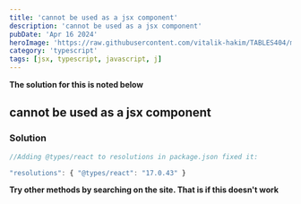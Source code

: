 ```yaml
---
title: 'cannot be used as a jsx component'
description: 'cannot be used as a jsx component'
pubDate: 'Apr 16 2024'
heroImage: 'https://raw.githubusercontent.com/vitalik-hakim/TABLES404/main/error_b/typescript.png'
category: 'typescript'
tags: [jsx, typescript, javascript, j]
---
```


**The solution for this is noted below**

## cannot be used as a jsx component

### Solution

```typescript
//Adding @types/react to resolutions in package.json fixed it:

"resolutions": { "@types/react": "17.0.43" }
```

**Try other methods by searching on the site. That is if this doesn't work**
